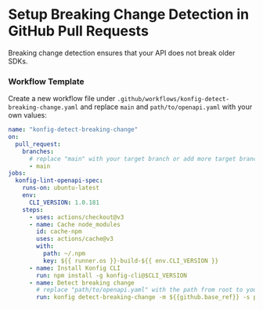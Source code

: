 
# Setup Breaking Change Detection in GitHub Pull Requests

<Admonition type="info">
  Breaking change detection ensures that your API does not break older SDKs.
</Admonition>

### Workflow Template

Create a new workflow file under `.github/workflows/konfig-detect-breaking-change.yaml` and replace `main` and `path/to/openapi.yaml` with your own values:

```yaml
name: "konfig-detect-breaking-change"
on:
  pull_request:
    branches:
      # replace "main" with your target branch or add more target branches
      - main
jobs:
  konfig-lint-openapi-spec:
    runs-on: ubuntu-latest
    env:
      CLI_VERSION: 1.0.181
    steps:
      - uses: actions/checkout@v3
      - name: Cache node_modules
        id: cache-npm
        uses: actions/cache@v3
        with:
          path: ~/.npm
          key: ${{ runner.os }}-build-${{ env.CLI_VERSION }}
      - name: Install Konfig CLI
        run: npm install -g konfig-cli@$CLI_VERSION
      - name: Detect breaking change
        # replace "path/to/openapi.yaml" with the path from root to your OpenAPI Specification file
        run: konfig detect-breaking-change -m ${{github.base_ref}} -s path/to/openapi.yaml
```
